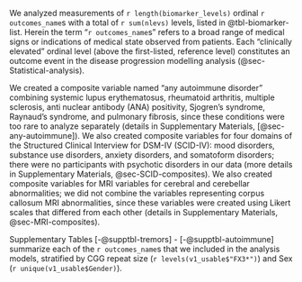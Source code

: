
We analyzed measurements of 
`r length(biomarker_levels)` ordinal `r outcomes_name`s
with a total of `r sum(nlevs)` levels, 
listed in @tbl-biomarker-list.
Herein the term "`r outcomes_name`s" refers to 
a broad range of medical signs 
or indications of medical state 
observed from patients.
Each "clinically elevated" ordinal level 
(above the first-listed, reference level) 
constitutes an outcome event 
in the disease progression modelling analysis 
(@sec-Statistical-analysis).

We created a composite variable named "any autoimmune disorder" combining
systemic lupus erythematosus, 
rheumatoid arthritis, 
multiple sclerosis, 
anti nuclear antibody (ANA) positivity, 
Sjogren's syndrome, 
Raynaud's syndrome, 
and pulmonary fibrosis, 
since these conditions were too rare to analyze separately
(details in Supplementary Materials, [@sec-any-autoimmune]).
We also created composite variables for four domains of 
the Structured Clinical Interview for DSM-IV (SCID-IV):
mood disorders, 
substance use disorders, 
anxiety disorders, and 
somatoform disorders;
there were no participants with psychotic disorders in our data
(more details in Supplementary Materials, @sec-SCID-composites).
We also created composite variables for 
MRI variables for cerebral and cerebellar abnormalities;
we did not combine the variables representing 
corpus callosum MRI abnormalities,
since these variables were created using Likert scales that differed from each other
(details in Supplementary Materials, @sec-MRI-composites).

Supplementary Tables [-@supptbl-tremors] - [-@supptbl-autoimmune] 
summarize each of the `r outcomes_name`s that we included in the analysis models, 
stratified by 
CGG repeat size (`r levels(v1_usable$"FX3*")`) 
and 
Sex (`r unique(v1_usable$Gender)`).
